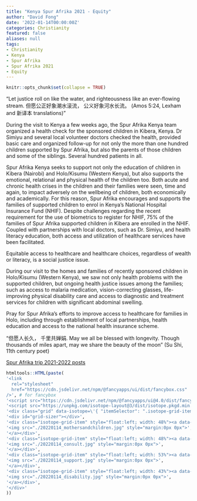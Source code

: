 ```yaml
---
title: "Kenya Spur Afrika 2021 - Equity"
author: "David Fong"
date: '2022-01-14T00:00:00Z'
categories: Christianity
featured: false
aliases: null
tags:
- Christianity
- Kenya
- Spur Afrika
- Spur Afrika 2021
- Equity
---
```


```r
knitr::opts_chunk$set(collapse = TRUE)
```

"Let justice roll on like the water, and righteousness like an ever-flowing stream. 但愿公正好象潮水滚流， 公义好象河水长流。
(Amos 5:24, Lexham and 新译本 translations)"

During the visit to Kenya a few weeks ago, the Spur Afrika Kenya team organized a health check for the sponsored children in Kibera, Kenya. Dr Simiyu and several local volunteer doctors checked the health, provided basic care and organized follow-up for not only the more than one hundred children supported by Spur Afrika, but also the parents of those children and some of the siblings. Several hundred patients in all.

Spur Afrika Kenya seeks to support not only the education of children in Kibera (Nairobi) and Holo/Kisumu (Western Kenya), but also supports the emotional, relational and physical health of the children too. Both acute and chronic health crises in the children and their families were seen, time and again, to impact adversely on the wellbeing of children, both economically and academically. For this reason, Spur Afrika encourages and supports the families of supported children to enrol in Kenya's National Hospital Insurance Fund (NHIF). Despite challenges regarding the recent requirement for the use of biometrics to register for NHIF, 75% of the families of Spur Afrika supported children in Kibera are enrolled in the NHIF. Coupled with partnerships with local doctors, such as Dr. Simiyu, and health literacy education, both access and utilization of healthcare services have been facilitated.

Equitable access to healthcare and healthcare choices, regardless of wealth or literacy, is a social justice issue.

During our visit to the homes and families of recently sponsored children in Holo/Kisumu (Western Kenya), we saw not only health problems with the supported children, but ongoing health justice issues among the families; such as access to malaria medication, vision-correcting glasses, life-improving physical disability care and access to diagnostic and treatment services for children with significant abdominal swelling.

Pray for Spur Afrika's efforts to improve access to healthcare for families in Holo, including through establishment of local partnerships, health education and access to the national health insurance scheme.

“但愿人长久， 千里共婵娟. May we all be blessed with longevity. Though thousands of miles apart, may we share the beauty of the moon” (Su Shi, 11th century poet)

[Spur Afrika trip 2021-2022 posts](/spurafrika2021/)

```r
htmltools::HTML(paste(
'<link
  rel="stylesheet"
  href="https://cdn.jsdelivr.net/npm/@fancyapps/ui/dist/fancybox.css"
/>', # for fancybox
'<script src="https://cdn.jsdelivr.net/npm/@fancyapps/ui@4.0/dist/fancybox.umd.js"></script>', # for fancybox
'<script src="https://unpkg.com/isotope-layout@3/dist/isotope.pkgd.min.js"></script>', # for isotope
'<div class="grid" data-isotope=\'{ "itemSelector": ".isotope-grid-item", "masonry": "{\"columnWidth\": \".grid-sizer\"}", "percentPosition": "true", "gutter": 0}\' >',
'<div id="grid-sizer"></div>',
'<div class="isotope-grid-item" style="float:left; width: 48%"><a data-fancybox="gallery" href="./20220114_mothersandchildren.jpg">',
'<img src="./20220114_mothersandchildren.jpg" style="margin:0px 0px">', # default CSS top/bottom margin is not zero
'</a></div>',
'<div class="isotope-grid-item" style="float:left; width: 48%"><a data-fancybox="gallery" href="./20220114_consult.jpg">',
'<img src="./20220114_consult.jpg" style="margin:0px 0px">',
'</a></div>',
'<div class="isotope-grid-item" style="float:left; width: 53%"><a data-fancybox="gallery" href="./20220114_support.jpg">', 
'<img src="./20220114_support.jpg" style="margin:0px 0px">',
'</a></div>',
'<div class="isotope-grid-item" style="float:left; width: 43%"><a data-fancybox="gallery" href="./20220114_disability.jpg">',
'<img src="./20220114_disability.jpg" style="margin:0px 0px">',
'</a></div>',
'</div>'
))
```
